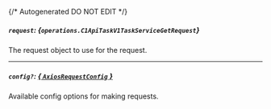 {/* Autogenerated DO NOT EDIT  */}

##### `request`: *{`operations.C1ApiTaskV1TaskServiceGetRequest`}*
The request object to use for the request.
<Collapsible openLabel={Labels.showProperties} closeLabel={Labels.hideProperties}>
    <C1ApiTaskV1TaskServiceGetRequest/>
</Collapsible>

---
##### `config?`: [*{ `AxiosRequestConfig` }*](https://axios-http.com/docs/req_config)
Available config options for making requests.


